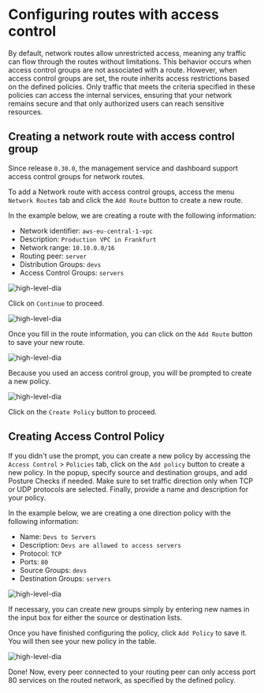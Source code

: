 # Configuring routes with access control
By default, network routes allow unrestricted access, meaning any traffic can flow through the routes without limitations.
This behavior occurs when access control groups are not associated with a route. However, when access control groups
are set, the route inherits access restrictions based on the defined policies. Only traffic that meets the criteria
specified in these policies can access the internal services, ensuring that your network remains secure and that
only authorized users can reach sensitive resources.

##  Creating a network route with access control group
Since release `0.30.0`, the management service and dashboard support access control groups for network routes.

To add a Network route with access control groups, access the menu `Network Routes` tab and click the `Add Route` button to create a new route.

In the example below, we are creating a route with the following information:

- Network identifier: `aws-eu-central-1-vpc`
- Description: `Production VPC in Frankfurt`
- Network range: `10.10.0.0/16`
- Routing peer: `server`
- Distribution Groups: `devs`
- Access Control Groups: `servers`

<p>
    <img src="/docs-static/img/how-to-guides/network-route-acl.png" alt="high-level-dia" className="imagewrapper-big"/>
</p>

Click on `Continue` to proceed.

<p>
    <img src="/docs-static/img/how-to-guides/network-route-acl-group-settings.png" alt="high-level-dia" className="imagewrapper-big"/>
</p>

Once you fill in the route information, you can click on the `Add Route` button to save your new route.
<p>
    <img src="/docs-static/img/how-to-guides/network-route-acl-saved.png" alt="high-level-dia" className="imagewrapper-big"/>
</p>

Because you used an access control group, you will be prompted to create a new policy.
<p>
    <img src="/docs-static/img/how-to-guides/network-route-acl-prompt.png" alt="high-level-dia" className="imagewrapper"/>
</p>

Click on the `Create Policy` button to proceed.

## Creating Access Control Policy
If you didn't use the prompt, you can create a new policy by accessing the `Access Control` > `Policies` tab, click on the `Add policy` button to create a new policy.
In the popup, specify source and destination groups, and add Posture Checks if needed. Make sure to set traffic
direction only when TCP or UDP protocols are selected. Finally, provide a name and description for your policy.

In the example below, we are creating a one direction policy with the following information:
- Name: `Devs to Servers`
- Description: `Devs are allowed to access servers`
- Protocol: `TCP`
- Ports: `80`
- Source Groups: `devs`
- Destination Groups: `servers`

<p>
    <img src="/docs-static/img/how-to-guides/network-acl-create-policy.png" alt="high-level-dia" className="imagewrapper"/>
</p>


If necessary, you can create new groups simply by entering new names in the input box for either the source or destination lists.

Once you have finished configuring the policy, click `Add Policy` to save it. You will then see your new policy in the table.
<p>
    <img src="/docs-static/img/how-to-guides/network-acl-new-policy.png" alt="high-level-dia" className="imagewrapper-big"/>
</p>

Done! Now, every peer connected to your routing peer can only access port 80 services on the routed network,
as specified by the defined policy.